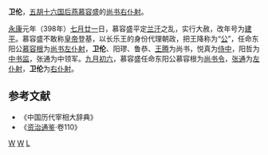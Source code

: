 '''卫伦'''，[[五胡十六国|五胡十六国]][[后燕|后燕]][[慕容盛|慕容盛]]的[[尚书右仆射|尚书右仆射]]。

[[永康_(后燕)|永康]]元年（398年）[[七月廿一|七月廿一]]日，慕容盛平定[[兰汗|兰汗]]之乱，实行大赦，改年号为[[建平_(后燕)|建平]]。慕容盛不敢称[[皇帝|皇帝]]登基，以长乐王的身份代理朝政，把王降称为“[[公爵|公]]”，任命东阳公[[慕容根|慕容根]]为[[尚书左仆射|尚书左仆射]]，'''卫伦'''、阳璆、鲁恭、[[王腾|王腾]]为尚书，悦真为[[侍中|侍中]]，阳哲为[[中书监|中书监]]，张通为中领军。[[九月初六|九月初六]]，慕容盛任命东阳公慕容根为[[尚书令|尚书令]]，[[张通_(后燕)|张通]]为[[左仆射|左仆射]]，'''卫伦'''为[[右仆射|右仆射]]。
== 参考文献 ==
* 《中国历代宰相大辞典》
* 《[[资治通鉴|资治通鉴]]·卷110》
[[Category:后燕官员|W]]
[[Category:尚书右仆射|W]]
[[Category:卫姓|L]]